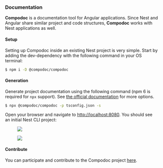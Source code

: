 ### Documentation

**Compodoc** is a documentation tool for Angular applications. Since Nest and Angular share similar project and code structures, **Compodoc** works with Nest applications as well.

#### Setup

Setting up Compodoc inside an existing Nest project is very simple. Start by adding the dev-dependency with the following command in your OS terminal:

```bash
$ npm i -D @compodoc/compodoc
```

#### Generation

Generate project documentation using the following command (npm 6 is required for `npx` support). See [the official documentation](https://compodoc.app/guides/usage.html) for more options.

```bash
$ npx @compodoc/compodoc -p tsconfig.json -s
```

Open your browser and navigate to [http://localhost:8080](http://localhost:8080). You should see an initial Nest CLI project:

<figure>
  <img src="/assets/documentation-compodoc-1.jpg" />
</figure>
<figure>
  <img src="/assets/documentation-compodoc-2.jpg" />
</figure>

#### Contribute

You can participate and contribute to the Compodoc project [here](https://github.com/compodoc/compodoc).
